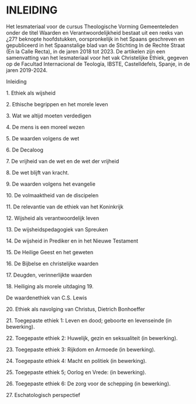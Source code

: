 # INLEIDING {-}

Het lesmateriaal voor de cursus Theologische Vorming Gemeenteleden onder
de titel Waarden en Verantwoordelijkheid bestaat uit een reeks van ¿27?
beknopte hoofdstukken, oorspronkelijk in het Spaans geschreven en
gepubliceerd in het Spaanstalige blad van de Stichting In de Rechte
Straat (En la Calle Recta), in de jaren 2018 tot 2023. De artikelen zijn
een samenvatting van het lesmateriaal voor het vak Christelijke Ethiek,
gegeven op de Facultad Internacional de Teología, IBSTE, Castelldefels,
Spanje, in de jaren 2019-2024.

Inleiding

1\. Ethiek als wijsheid

2\. Ethische begrippen en het morele leven

3\. Wat we altijd moeten verdedigen

4\. De mens is een moreel wezen

5\. De waarden volgens de wet

6\. De Decaloog

7\. De vrijheid van de wet en de wet der vrijheid

8\. De wet blijft van kracht.

9\. De waarden volgens het evangelie

10\. De volmaaktheid van de discipelen

11\. De relevantie van de ethiek van het Koninkrijk

12\. Wijsheid als verantwoordelijk leven

13\. De wijsheidspedagogiek van Spreuken

14\. De wijsheid in Prediker en in het Nieuwe Testament

15\. De Heilige Geest en het geweten

16\. De Bijbelse en christelijke waarden

17\. Deugden, verinnerlijkte waarden

18\. Heiliging als morele uitdaging 19.

De waardenethiek van C.S. Lewis

20\. Ethiek als navolging van Christus, Dietrich Bonhoeffer

21\. Toegepaste ethiek 1: Leven en dood; geboorte en levenseinde (in
bewerking).

22\. Toegepaste ethiek 2: Huwelijk, gezin en seksualiteit (in
bewerking).

23\. Toegepaste ethiek 3: Rijkdom en Armoede (in bewerking).

24\. Toegepaste ethiek 4: Macht en politiek (in bewerking).

25\. Toegepaste ethiek 5; Oorlog en Vrede: (in bewerking).

26\. Toegepaste ethiek 6: De zorg voor de schepping (in bewerking).

27\. Eschatologisch perspectief

